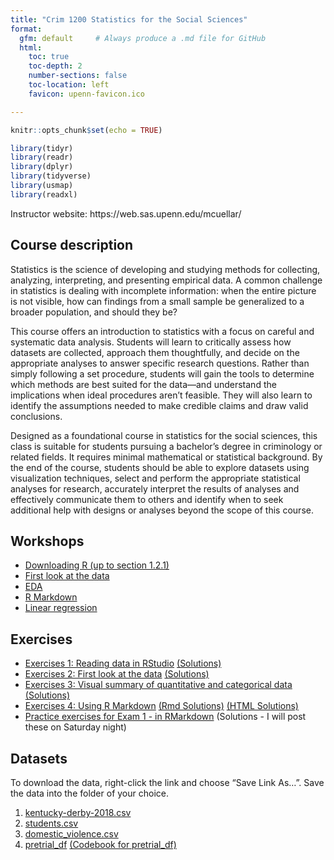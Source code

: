 ```yaml
---
title: "Crim 1200 Statistics for the Social Sciences"
format:
  gfm: default     # Always produce a .md file for GitHub
  html:
    toc: true
    toc-depth: 2
    number-sections: false
    toc-location: left
    favicon: upenn-favicon.ico

---
```


```r
knitr::opts_chunk$set(echo = TRUE)
```

```r

library(tidyr)
library(readr)
library(dplyr)
library(tidyverse)
library(usmap)
library(readxl)
```

Instructor website: https://web.sas.upenn.edu/mcuellar/

## Course description

Statistics is the science of developing and studying methods for
collecting, analyzing, interpreting, and presenting empirical data. A
common challenge in statistics is dealing with incomplete information:
when the entire picture is not visible, how can findings from a small
sample be generalized to a broader population, and should they be?

This course offers an introduction to statistics with a focus on careful
and systematic data analysis. Students will learn to critically assess
how datasets are collected, approach them thoughtfully, and decide on
the appropriate analyses to answer specific research questions. Rather
than simply following a set procedure, students will gain the tools to
determine which methods are best suited for the data—and understand the
implications when ideal procedures aren’t feasible. They will also learn
to identify the assumptions needed to make credible claims and draw
valid conclusions.

Designed as a foundational course in statistics for the social sciences,
this class is suitable for students pursuing a bachelor’s degree in
criminology or related fields. It requires minimal mathematical or
statistical background. By the end of the course, students should be
able to explore datasets using visualization techniques, select and
perform the appropriate statistical analyses for research, accurately
interpret the results of analyses and effectively communicate them to
others and identify when to seek additional help with designs or
analyses beyond the scope of this course.

## Workshops

-   [Downloading R (up to section
    1.2.1)](https://moderndive.netlify.app/1-getting-started.html)
-   [First look at the
    data](https://mariacuellar.github.io/crim_data_analysis/workshops/firstlook.html)
-   [EDA](https://mariacuellar.github.io/crim_data_analysis/workshops/EDA.html)
-   [R Markdown](https://mariacuellar.github.io/crim_data_analysis/workshops/Rmarkdown.html)
-   [Linear
    regression](https://mariacuellar.github.io/crim_data_analysis/workshops/LinearRegression.html)



## Exercises

-  [Exercises 1: Reading data in RStudio](https://raw.githubusercontent.com/mariacuellar/crim_data_analysis/refs/heads/main/exercises/Exercises%201%20-%20questions.R)
    [(Solutions)](https://raw.githubusercontent.com/mariacuellar/crim_data_analysis/refs/heads/main/exercises/Exercises%201%20-%20solutions.R)
-  [Exercises 2: First look at the data](https://raw.githubusercontent.com/mariacuellar/crim_data_analysis/refs/heads/main/exercises/Exercises%202%20-%20questions.R)
    [(Solutions)](https://raw.githubusercontent.com/mariacuellar/crim_data_analysis/refs/heads/main/exercises/Exercises%202%20-%20solutions.R)
-  [Exercises 3: Visual summary of quantitative and categorical data](https://raw.githubusercontent.com/mariacuellar/crim_data_analysis/refs/heads/main/exercises/Exercises%203%20-%20questions.R) 
[(Solutions)](https://raw.githubusercontent.com/mariacuellar/crim_data_analysis/refs/heads/main/exercises/Exercises%203%20-%20solutions.R)
-  [Exercises 4: Using R Markdown](https://raw.githubusercontent.com/mariacuellar/crim_data_analysis/refs/heads/main/exercises/Exercises%204%20-%20questions.R) 
[(Rmd Solutions)](https://raw.githubusercontent.com/mariacuellar/crim_data_analysis/refs/heads/main/exercises/Exercises%204%20-%20solutions.rmd)
[(HTML Solutions)](https://mariacuellar.github.io/crim_data_analysis/exercises/Exercises-4---solutions.html
)
- [Practice exercises for Exam 1 - in RMarkdown](https://raw.githubusercontent.com/mariacuellar/crim_data_analysis/refs/heads/main/exercises/Exam 1 practice - questions.Rmd) (Solutions - I will post these on Saturday night)




## Datasets

To download the data, right-click the link and choose “Save Link As…”.
Save the data into the folder of your choice.

1.  [kentucky-derby-2018.csv](data/kentucky-derby-2018.csv)
2.  [students.csv](data/students.csv)
3.  [domestic_violence.csv](data/domestic_violence.csv)
4.  [pretrial_df](data/pretrial_df.csv) [(Codebook for pretrial_df)](https://raw.githubusercontent.com/mariacuellar/crim_data_analysis/refs/heads/main/data/codebook%20for%20pretrial_df.txt)

